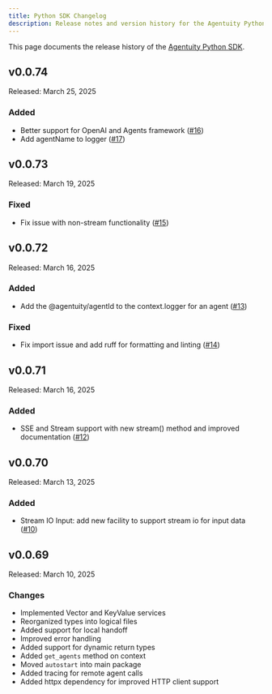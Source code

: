 ```yaml
---
title: Python SDK Changelog
description: Release notes and version history for the Agentuity Python SDK
---
```



This page documents the release history of the [Agentuity Python SDK](https://github.com/agentuity/sdk-py).

## v0.0.74

<Callout type="info">
  Released: March 25, 2025
</Callout>

### Added

- Better support for OpenAI and Agents framework ([#16](https://github.com/agentuity/sdk-py/pull/16))
- Add agentName to logger ([#17](https://github.com/agentuity/sdk-py/pull/17))

## v0.0.73

<Callout type="info">
  Released: March 19, 2025
</Callout>

### Fixed

- Fix issue with non-stream functionality ([#15](https://github.com/agentuity/sdk-py/pull/15))

## v0.0.72

<Callout type="info">
  Released: March 16, 2025
</Callout>

### Added

- Add the @agentuity/agentId to the context.logger for an agent ([#13](https://github.com/agentuity/sdk-py/pull/13))

### Fixed

- Fix import issue and add ruff for formatting and linting ([#14](https://github.com/agentuity/sdk-py/pull/14))

## v0.0.71

<Callout type="info">
  Released: March 16, 2025
</Callout>

### Added

- SSE and Stream support with new stream() method and improved documentation ([#12](https://github.com/agentuity/sdk-py/pull/12))

## v0.0.70

<Callout type="info">
  Released: March 13, 2025
</Callout>

### Added

- Stream IO Input: add new facility to support stream io for input data ([#10](https://github.com/agentuity/sdk-py/pull/10))

## v0.0.69

<Callout type="info">
  Released: March 10, 2025
</Callout>

### Changes

- Implemented Vector and KeyValue services
- Reorganized types into logical files
- Added support for local handoff
- Improved error handling
- Added support for dynamic return types
- Added `get_agents` method on context
- Moved `autostart` into main package
- Added tracing for remote agent calls
- Added httpx dependency for improved HTTP client support
